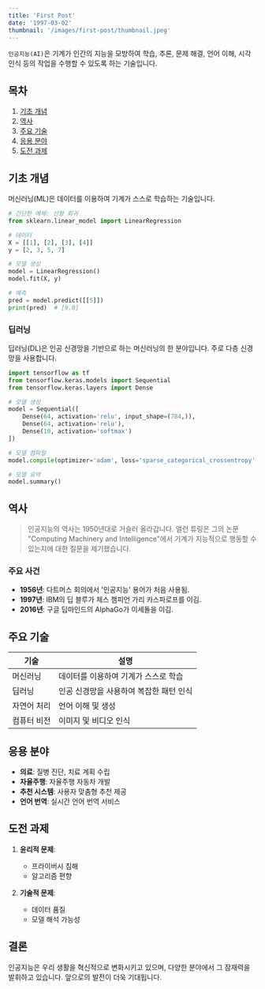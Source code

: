 ```yaml
---
title: 'First Post'
date: '1997-03-02'
thumbnail: '/images/first-post/thumbnail.jpeg'
---
```


`인공지능(AI)`은 기계가 인간의 지능을 모방하여 학습, 추론, 문제 해결, 언어 이해, 시각 인식 등의 작업을 수행할 수 있도록 하는 기술입니다.

## 목차

1. [기초 개념](#기초-개념)
2. [역사](#역사)
3. [주요 기술](#주요-기술)
4. [응용 분야](#응용-분야)
5. [도전 과제](#도전-과제)

## 기초 개념

머신러닝(ML)은 데이터를 이용하여 기계가 스스로 학습하는 기술입니다.

```python
# 간단한 예제: 선형 회귀
from sklearn.linear_model import LinearRegression

# 데이터
X = [[1], [2], [3], [4]]
y = [2, 3, 5, 7]

# 모델 생성
model = LinearRegression()
model.fit(X, y)

# 예측
pred = model.predict([[5]])
print(pred)  # [9.0]
```

### 딥러닝

딥러닝(DL)은 인공 신경망을 기반으로 하는 머신러닝의 한 분야입니다. 주로 다층 신경망을 사용합니다.

```python
import tensorflow as tf
from tensorflow.keras.models import Sequential
from tensorflow.keras.layers import Dense

# 모델 생성
model = Sequential([
    Dense(64, activation='relu', input_shape=(784,)),
    Dense(64, activation='relu'),
    Dense(10, activation='softmax')
])

# 모델 컴파일
model.compile(optimizer='adam', loss='sparse_categorical_crossentropy', metrics=['accuracy'])

# 모델 요약
model.summary()
```

## 역사

> 인공지능의 역사는 1950년대로 거슬러 올라갑니다. 앨런 튜링은 그의 논문 "Computing Machinery and Intelligence"에서 기계가 지능적으로 행동할 수 있는지에 대한 질문을 제기했습니다.

### 주요 사건

- **1956년**: 다트머스 회의에서 '인공지능' 용어가 처음 사용됨.
- **1997년**: IBM의 딥 블루가 체스 챔피언 가리 카스파로프를 이김.
- **2016년**: 구글 딥마인드의 AlphaGo가 이세돌을 이김.

## 주요 기술

| 기술        | 설명                                    |
| ----------- | --------------------------------------- |
| 머신러닝    | 데이터를 이용하여 기계가 스스로 학습    |
| 딥러닝      | 인공 신경망을 사용하여 복잡한 패턴 인식 |
| 자연어 처리 | 언어 이해 및 생성                       |
| 컴퓨터 비전 | 이미지 및 비디오 인식                   |

## 응용 분야

- **의료**: 질병 진단, 치료 계획 수립
- **자율주행**: 자율주행 자동차 개발
- **추천 시스템**: 사용자 맞춤형 추천 제공
- **언어 번역**: 실시간 언어 번역 서비스

## 도전 과제

1. **윤리적 문제**:

   - 프라이버시 침해
   - 알고리즘 편향

2. **기술적 문제**:
   - 데이터 품질
   - 모델 해석 가능성

## 결론

인공지능은 우리 생활을 혁신적으로 변화시키고 있으며, 다양한 분야에서 그 잠재력을 발휘하고 있습니다. 앞으로의 발전이 더욱 기대됩니다.
